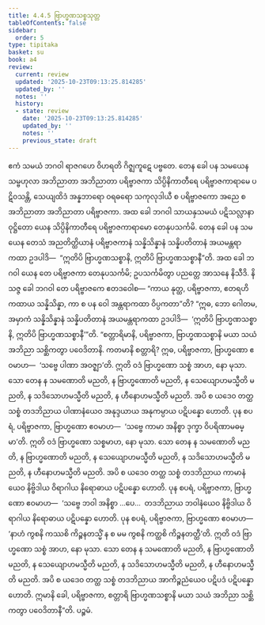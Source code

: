 ```yaml
---
title: 4.4.5 ဗြာဟ္မဏသစ္စသုတ္တ
tableOfContents: false
sidebar:
  order: 5
type: tipitaka
basket: su
book: a4
review:
  current: review
  updated: '2025-10-23T09:13:25.814285'
  updated_by: ''
  notes: ''
  history:
  - state: review
    date: '2025-10-23T09:13:25.814285'
    updated_by: ''
    notes: ''
    previous_state: draft
---
```



<ReviewStatus review={frontmatter.review} showDetails={true} />

<HypothesisAnnotation frontmatter={frontmatter} />

<DynamicBreadcrumb />

<Division number="185" book="a4" e="ch" v="15" p="496">

<Paragraph number="1129" book="a4">
ဧကံ သမယံ ဘဂဝါ ရာဇဂဟေ ဝိဟရတိ ဂိဇ္ဈကူဋေ ပဗ္ဗတေ. တေန ခေါ ပန သမယေန သမ္ဗဟုလာ အဘိညာတာ အဘိညာတာ ပရိဗ္ဗာဇကာ သိပ္ပိနိကာတီရေ ပရိဗ္ဗာဇကာရာမေ ပဋိဝသန္တိ, သေယျထိဒံ အန္နဘာရော ဝရဓရော သကုလုဒါယီ စ ပရိဗ္ဗာဇကော အညေ စ အဘိညာတာ အဘိညာတာ ပရိဗ္ဗာဇကာ. အထ ခေါ ဘဂဝါ သာယနှသမယံ ပဋိသလ္လာနာ ဝုဋ္ဌိတော ယေန သိပ္ပိနိကာတီရေ ပရိဗ္ဗာဇကာရာမော တေနုပသင်္ကမိ.
</Paragraph>

<Paragraph number="1130" book="a4">
တေန ခေါ ပန သမယေန တေသံ အညတိတ္ထိယာနံ ပရိဗ္ဗာဇကာနံ သန္နိသိန္နာနံ သန္နိပတိတာနံ အယမန္တရာ ကထာ ဥဒပါဒိ—  “ဣတိပိ ဗြာဟ္မဏသစ္စာနိ, ဣတိပိ ဗြာဟ္မဏသစ္စာနီ”တိ. အထ ခေါ ဘဂဝါ ယေန တေ ပရိဗ္ဗာဇကာ တေနုပသင်္ကမိ; ဥပသင်္ကမိတွာ ပညတ္တေ အာသနေ နိသီဒိ. နိသဇ္ဇ ခေါ ဘဂဝါ တေ ပရိဗ္ဗာဇကေ ဧတဒဝေါစ—
</Paragraph>

<Paragraph number="1131" book="a4">
“ကာယ နုတ္ထ, ပရိဗ္ဗာဇကာ, ဧတရဟိ ကထာယ သန္နိသိန္နာ, ကာ စ ပန ဝေါ အန္တရာကထာ ဝိပ္ပကတာ”တိ? “ဣဓ, ဘော ဂေါတမ, အမှာကံ သန္နိသိန္နာနံ သန္နိပတိတာနံ အယမန္တရာကထာ ဥဒပါဒိ—  ‘ဣတိပိ ဗြာဟ္မဏသစ္စာနိ, ဣတိပိ ဗြာဟ္မဏသစ္စာနီ’”တိ.
</Paragraph>

<Paragraph number="1132" book="a4">
“စတ္တာရိမာနိ, ပရိဗ္ဗာဇကာ, ဗြာဟ္မဏသစ္စာနိ မယာ သယံ အဘိညာ သစ္ဆိကတွာ ပဝေဒိတာနိ. ကတမာနိ စတ္တာရိ? ဣဓ, ပရိဗ္ဗာဇကာ, ဗြာဟ္မဏော ဧဝမာဟ—  ‘သဗ္ဗေ ပါဏာ အဝဇ္ဈာ’တိ. ဣတိ ဝဒံ ဗြာဟ္မဏော သစ္စံ အာဟ, နော မုသာ. သော တေန န သမဏောတိ မညတိ, န ဗြာဟ္မဏောတိ မညတိ, န သေယျောဟမသ္မီတိ မညတိ, န သဒိသောဟမသ္မီတိ မညတိ, န ဟီနောဟမသ္မီတိ မညတိ. အပိ စ ယဒေဝ တတ္ထ သစ္စံ တဒဘိညာယ ပါဏာနံယေဝ အနုဒ္ဒယာယ အနုကမ္ပာယ ပဋိပန္နော ဟောတိ.
</Paragraph>

<Paragraph number="1133" book="a4">
ပုန စပရံ, ပရိဗ္ဗာဇကာ, ဗြာဟ္မဏော ဧဝမာဟ—  ‘သဗ္ဗေ ကာမာ အနိစ္စာ ဒုက္ခာ ဝိပရိဏာမဓမ္မာ’တိ. ဣတိ ဝဒံ ဗြာဟ္မဏော သစ္စမာဟ, နော မုသာ. သော တေန န သမဏောတိ မညတိ, န ဗြာဟ္မဏောတိ မညတိ, န သေယျောဟမသ္မီတိ မညတိ, န သဒိသောဟမသ္မီတိ မညတိ, န ဟီနောဟမသ္မီတိ မညတိ. အပိ စ ယဒေဝ တတ္ထ သစ္စံ တဒဘိညာယ ကာမာနံယေဝ နိဗ္ဗိဒါယ ဝိရာဂါယ နိရောဓာယ ပဋိပန္နော ဟောတိ.
</Paragraph>

<Paragraph number="1134" book="a4">
ပုန စပရံ, ပရိဗ္ဗာဇကာ, ဗြာဟ္မဏော ဧဝမာဟ—  ‘သဗ္ဗေ ဘဝါ အနိစ္စာ …ပေ…  တဒဘိညာယ ဘဝါနံယေဝ နိဗ္ဗိဒါယ ဝိရာဂါယ နိရောဓာယ ပဋိပန္နော ဟောတိ.
</Paragraph>

<Paragraph number="1135" book="a4">
ပုန စပရံ, ပရိဗ္ဗာဇကာ, ဗြာဟ္မဏော ဧဝမာဟ—  ‘နာဟံ ကွစနိ ကဿစိ ကိဉ္စနတသ္မိံ န စ မမ ကွစနိ ကတ္ထစိ ကိဉ္စနတတ္ထီ’တိ. ဣတိ ဝဒံ ဗြာဟ္မဏော သစ္စံ အာဟ, နော မုသာ. သော တေန န သမဏောတိ မညတိ, န ဗြာဟ္မဏောတိ မညတိ, န သေယျောဟမသ္မီတိ မညတိ, န သဒိသောဟမသ္မီတိ မညတိ, န ဟီနောဟမသ္မီတိ မညတိ. အပိ စ ယဒေဝ တတ္ထ သစ္စံ တဒဘိညာယ အာကိဉ္စညံယေဝ ပဋိပဒံ ပဋိပန္နော ဟောတိ. ဣမာနိ ခေါ, ပရိဗ္ဗာဇကာ, စတ္တာရိ ဗြာဟ္မဏသစ္စာနိ မယာ သယံ အဘိညာ သစ္ဆိကတွာ ပဝေဒိတာနီ”တိ.

</Paragraph>
</Division>

<Paragraph number="1136" type="center" book="a4">
ပဉ္စမံ.
</Paragraph>